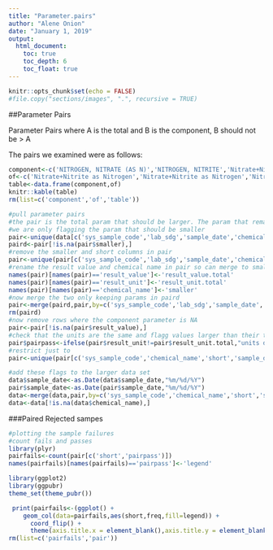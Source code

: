 ```yaml
---
title: "Parameter.pairs"
author: "Alene Onion"
date: "January 1, 2019"
output:
  html_document:
    toc: true
    toc_depth: 6
    toc_float: true
---
```


```r
knitr::opts_chunk$set(echo = FALSE)
#file.copy("sections/images", ".", recursive = TRUE)
```

##Parameter Pairs

Parameter Pairs where A is the total and B is the component, B should not be > A

The pairs we examined were as follows:
```r
component<-c('NITROGEN, NITRATE (AS N)','NITROGEN, NITRITE','Nitrate+Nitrite as Nitrogen','Nitrogen, ammonia (As N)','NITROGEN, KJELDAHL, TOTAL','Orthophosphate as Phosphorus, Dissolved')
of<-c('Nitrate+Nitrite as Nitrogen','Nitrate+Nitrite as Nitrogen','Nitrogen','Nitrogen','Nitrogen','PHOSPHORUS, TOTAL (AS P)')
table<-data.frame(component,of)
knitr::kable(table)
rm(list=c('component','of','table'))
```

```r

#pull parameter pairs
#the pair is the total param that should be larger. The param that remains chemical_name is the param that should be smaller
#we are only flagging the param that should be smaller
pair<-unique(data[c('sys_sample_code','lab_sdg','sample_date','chemical_name','short','result_value','result_unit','smaller')])
paird<-pair[!is.na(pair$smaller),]
#remove the smaller and short columns in pair
pair<-unique(pair[c('sys_sample_code','lab_sdg','sample_date','chemical_name','result_value','result_unit')])
#rename the result value and chemical name in pair so can merge to smaller column in paird
names(pair)[names(pair)=='result_value']<-'result_value.total'
names(pair)[names(pair)=='result_unit']<-'result_unit.total'
names(pair)[names(pair)=='chemical_name']<-'smaller'
#now merge the two only keeping params in paird
pair<-merge(paird,pair,by=c('sys_sample_code','lab_sdg','sample_date','smaller'),all=FALSE)
rm(paird)
#now remove rows where the component parameter is NA
pair<-pair[!is.na(pair$result_value),]
#check that the units are the same and flagg values larger than their total
pair$pairpass<-ifelse(pair$result_unit!=pair$result_unit.total,"units don't match",ifelse(pair$result_value>pair$result_value.total,"R","A"))
#restrict just to 
pair<-unique(pair[c('sys_sample_code','chemical_name','short','sample_date','pairpass')])

#add these flags to the larger data set
data$sample_date<-as.Date(data$sample_date,"%m/%d/%Y")
pair$sample_date<-as.Date(pair$sample_date,"%m/%d/%Y")
data<-merge(data,pair,by=c('sys_sample_code','chemical_name','short','sample_date'),all=TRUE)
data<-data[!is.na(data$chemical_name),]
```

###Paired Rejected sampes
```r
#plotting the sample failures
#count fails and passes
library(plyr)
pairfails<-count(pair[c('short','pairpass')])
names(pairfails)[names(pairfails)=='pairpass']<-'legend'

library(ggplot2)
library(ggpubr)
theme_set(theme_pubr())

 print(pairfails<-(ggplot() +
    geom_col(data=pairfails,aes(short,freq,fill=legend)) +
      coord_flip() +
      theme(axis.title.x = element_blank(),axis.title.y = element_blank())))
rm(list=c('pairfails','pair'))
```
